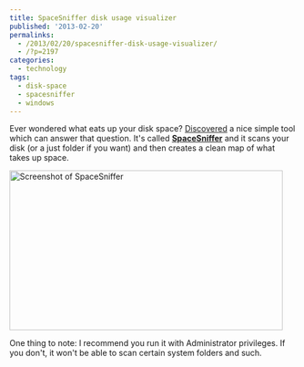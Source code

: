 ```yaml
---
title: SpaceSniffer disk usage visualizer
published: '2013-02-20'
permalinks:
  - /2013/02/20/spacesniffer-disk-usage-visualizer/
  - /?p=2197
categories:
  - technology
tags:
  - disk-space
  - spacesniffer
  - windows
---
```


Ever wondered what eats up your disk space? [Discovered](http://superuser.com/a/132932/62) a nice simple tool which can answer that question. It's called [**SpaceSniffer**](http://www.uderzo.it/main_products/space_sniffer/) and it scans your disk (or a just folder if you want) and then creates a clean map of what takes up space.

<img
  src="/blog/spacesniffer-disk-usage-visualizer/PPISn.jpg"
  width="480"
  height="280"
  alt="Screenshot of SpaceSniffer"
/>

One thing to note: I recommend you run it with Administrator privileges. If you don't, it won't be able to scan certain system folders and such.

